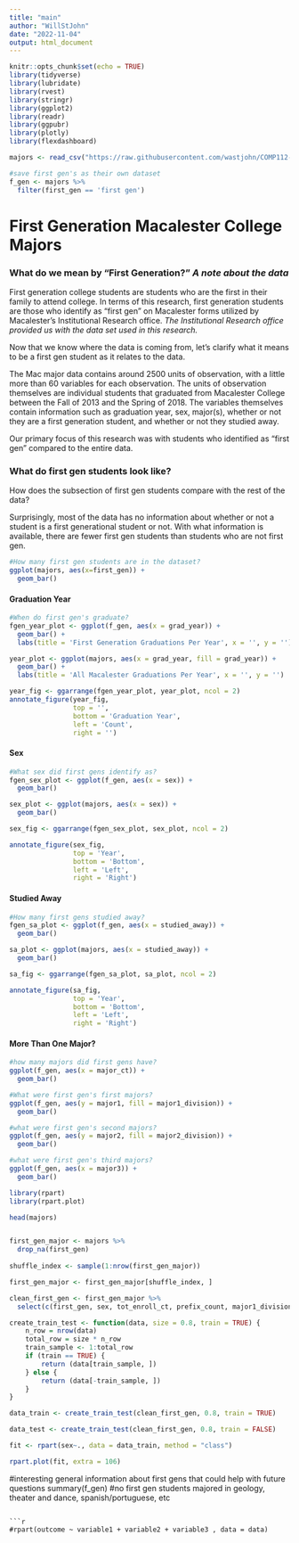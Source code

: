 ```yaml
---
title: "main"
author: "WillStJohn"
date: "2022-11-04"
output: html_document
---
```


```r
knitr::opts_chunk$set(echo = TRUE)
library(tidyverse)
library(lubridate)
library(rvest)
library(stringr)
library(ggplot2)
library(readr)
library(ggpubr)
library(plotly)
library(flexdashboard)

majors <- read_csv("https://raw.githubusercontent.com/wastjohn/COMP112-Final/main/majordata.csv")

#save first gen's as their own dataset
f_gen <- majors %>%
  filter(first_gen == 'first gen')
```

# First Generation Macalester College Majors

### What do we mean by "First Generation?" *A note about the data*

First generation college students are students who are the first in their family to attend college. In terms of this research, first generation students are those who identify as "first gen" on Macalester forms utilized by Macalester's Institutional Research office. *The Institutional Research office provided us with the data set used in this research.*

Now that we know where the data is coming from, let's clarify what it means to be a first gen student as it relates to the data.

The Mac major data contains around 2500 units of observation, with a little more than 60 variables for each observation. The units of observation themselves are individual students that graduated from Macalester College between the Fall of 2013 and the Spring of 2018. The variables themselves contain information such as graduation year, sex, major(s), whether or not they are a first generation student, and whether or not they studied away.

Our primary focus of this research was with students who identified as "first gen" compared to the entire data.

### What do first gen students look like?

How does the subsection of first gen students compare with the rest of the data?

Surprisingly, most of the data has no information about whether or not a student is a first generational student or not. With what information is available, there are fewer first gen students than students who are not first gen.

```r
#How many first gen students are in the dataset?
ggplot(majors, aes(x=first_gen)) +
  geom_bar()
```

#### Graduation Year

```r
#When do first gen's graduate?
fgen_year_plot <- ggplot(f_gen, aes(x = grad_year)) +
  geom_bar() +
  labs(title = 'First Generation Graduations Per Year', x = '', y = '')

year_plot <- ggplot(majors, aes(x = grad_year, fill = grad_year)) +
  geom_bar() + 
  labs(title = 'All Macalester Graduations Per Year', x = '', y = '')

year_fig <- ggarrange(fgen_year_plot, year_plot, ncol = 2)
annotate_figure(year_fig, 
                top = '', 
                bottom = 'Graduation Year', 
                left = 'Count', 
                right = '')
```

#### Sex

```r
#What sex did first gens identify as?
fgen_sex_plot <- ggplot(f_gen, aes(x = sex)) +
  geom_bar()

sex_plot <- ggplot(majors, aes(x = sex)) +
  geom_bar()

sex_fig <- ggarrange(fgen_sex_plot, sex_plot, ncol = 2)

annotate_figure(sex_fig, 
                top = 'Year', 
                bottom = 'Bottom', 
                left = 'Left', 
                right = 'Right')
```

#### Studied Away

```r
#How many first gens studied away?
fgen_sa_plot <- ggplot(f_gen, aes(x = studied_away)) +
  geom_bar()

sa_plot <- ggplot(majors, aes(x = studied_away)) +
  geom_bar()

sa_fig <- ggarrange(fgen_sa_plot, sa_plot, ncol = 2)

annotate_figure(sa_fig, 
                top = 'Year', 
                bottom = 'Bottom', 
                left = 'Left', 
                right = 'Right')
```

#### More Than One Major?

```r
#how many majors did first gens have?
ggplot(f_gen, aes(x = major_ct)) +
  geom_bar()

#What were first gen's first majors?
ggplot(f_gen, aes(y = major1, fill = major1_division)) +
  geom_bar()

#what were first gen's second majors?
ggplot(f_gen, aes(y = major2, fill = major2_division)) +
  geom_bar()

#what were first gen's third majors?
ggplot(f_gen, aes(x = major3)) +
  geom_bar()
```






```r
library(rpart)
library(rpart.plot)

head(majors)


first_gen_major <- majors %>% 
  drop_na(first_gen)
  
shuffle_index <- sample(1:nrow(first_gen_major))

first_gen_major <- first_gen_major[shuffle_index, ]

clean_first_gen <- first_gen_major %>%
  select(c(first_gen, sex, tot_enroll_ct, prefix_count, major1_division))

create_train_test <- function(data, size = 0.8, train = TRUE) {
    n_row = nrow(data)
    total_row = size * n_row
    train_sample <- 1:total_row
    if (train == TRUE) {
        return (data[train_sample, ])
    } else {
        return (data[-train_sample, ])
    }
}

data_train <- create_train_test(clean_first_gen, 0.8, train = TRUE)

data_test <- create_train_test(clean_first_gen, 0.8, train = FALSE)

fit <- rpart(sex~., data = data_train, method = "class")

rpart.plot(fit, extra = 106)
```



#interesting general information about first gens that could help with future questions 
summary(f_gen) #no first gen students majored in geology, theater and dance, spanish/portuguese, etc

```

```r
#rpart(outcome ~ variable1 + variable2 + variable3 , data = data)

```



